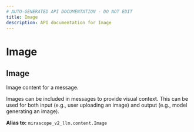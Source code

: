 ```yaml
---
# AUTO-GENERATED API DOCUMENTATION - DO NOT EDIT
title: Image
description: API documentation for Image
---
```


# Image

## <ApiType type="Alias" path="responses/content/Image" symbolName="Image" /> Image

Image content for a message.

Images can be included in messages to provide visual context. This can be
used for both input (e.g., user uploading an image) and output (e.g., model
generating an image).


**Alias to:** `mirascope_v2_llm.content.Image`
